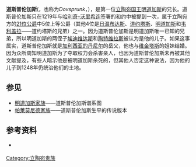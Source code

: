 '''道斯普伦加斯'''({{lang-lt|'''Dausprungas'''}}，也称为''Dovsprunk''，{{bd|？||？||catIdx=D}}），是第一位[[立陶宛国王|立陶宛国王]][[明道加斯|明道加斯]]的兄长。道斯普伦加斯只在1219年与[[哈利奇-沃里希连|哈利奇-沃里希连]]签署的和约中被提到一次，属于立陶宛方的[[立陶宛早期公爵列表|21位公爵]]中5位上等公爵（其他4位是[[日温布达斯|日温布达斯]]、[[道约塔斯|道约塔斯]]、[[明道加斯|明道加斯]]和[[韦利盖拉|韦利盖拉]]——道约塔斯的兄弟）之一。因为道斯普伦加斯是明道加斯唯一已知的兄弟，所以明道加斯的两侄子[[埃迪维达斯|埃迪维达斯]]和[[陶特维拉斯|陶特维拉斯]]被认为是他的儿子。如果这事属实，道斯普伦加斯就是[[加利西亚的丹尼尔|加利西亚的丹尼尔]]的岳父，他也与[[维金塔斯|维金塔斯]]的姐妹结婚。因为众所周知明道加斯为了夺取权力会杀害亲人，也因为道斯普伦加斯未再被其他文献提及，有些人暗示他是被明道加斯杀死的，但其他人否定这种说法，因为他的儿子到1248年仍统治他们的土地。

==参见==
*[[明道加斯家族|明道加斯家族]]——道斯普伦加斯谱系图
*[[帕莱莫尼德家族|帕莱莫尼德家族]]——道斯普伦加斯生平的传说版本

==参考资料==
*{{lt icon}} {{cite encyclopedia | last = Ivinskis | first = Zenonas | editor = Vaclovas Biržiška | encyclopedia = Lietuviškoji enciklopedija | title = Dasprungas | year = 1937 | publisher = Spaudos Fondas | volume = VI | location = Kaunas | pages = 186–188 }}

[[Category:立陶宛贵族|Category:立陶宛贵族]]


{{Lithuania-stub}}